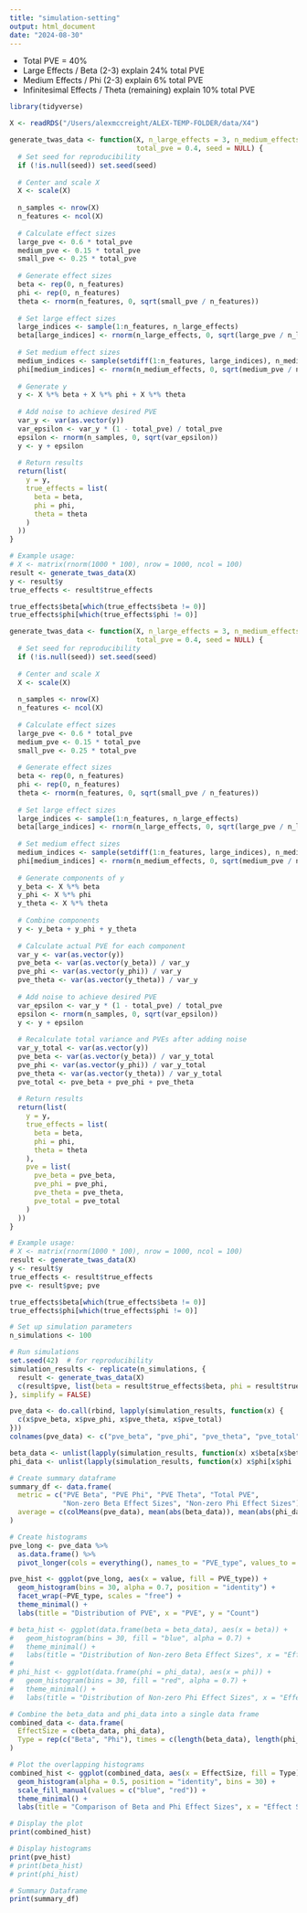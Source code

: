 ```yaml
---
title: "simulation-setting"
output: html_document
date: "2024-08-30"
---
```


- Total PVE = 40%
- Large Effects / Beta (2-3) explain 24% total PVE
- Medium Effects / Phi (2-3) explain 6% total PVE
- Infinitesimal Effects / Theta (remaining) explain 10% total PVE

```r
library(tidyverse)
```


```r
X <- readRDS("/Users/alexmccreight/ALEX-TEMP-FOLDER/data/X4")

generate_twas_data <- function(X, n_large_effects = 3, n_medium_effects = 3, 
                               total_pve = 0.4, seed = NULL) {
  # Set seed for reproducibility
  if (!is.null(seed)) set.seed(seed)
  
  # Center and scale X
  X <- scale(X)
  
  n_samples <- nrow(X)
  n_features <- ncol(X)
  
  # Calculate effect sizes
  large_pve <- 0.6 * total_pve
  medium_pve <- 0.15 * total_pve
  small_pve <- 0.25 * total_pve
  
  # Generate effect sizes
  beta <- rep(0, n_features)
  phi <- rep(0, n_features)
  theta <- rnorm(n_features, 0, sqrt(small_pve / n_features))
  
  # Set large effect sizes
  large_indices <- sample(1:n_features, n_large_effects)
  beta[large_indices] <- rnorm(n_large_effects, 0, sqrt(large_pve / n_large_effects))
  
  # Set medium effect sizes
  medium_indices <- sample(setdiff(1:n_features, large_indices), n_medium_effects)
  phi[medium_indices] <- rnorm(n_medium_effects, 0, sqrt(medium_pve / n_medium_effects))
  
  # Generate y
  y <- X %*% beta + X %*% phi + X %*% theta
  
  # Add noise to achieve desired PVE
  var_y <- var(as.vector(y))
  var_epsilon <- var_y * (1 - total_pve) / total_pve
  epsilon <- rnorm(n_samples, 0, sqrt(var_epsilon))
  y <- y + epsilon
  
  # Return results
  return(list(
    y = y,
    true_effects = list(
      beta = beta,
      phi = phi,
      theta = theta
    )
  ))
}

# Example usage:
# X <- matrix(rnorm(1000 * 100), nrow = 1000, ncol = 100)
result <- generate_twas_data(X)
y <- result$y
true_effects <- result$true_effects

true_effects$beta[which(true_effects$beta != 0)]
true_effects$phi[which(true_effects$phi != 0)]
```

```r
generate_twas_data <- function(X, n_large_effects = 3, n_medium_effects = 3, 
                               total_pve = 0.4, seed = NULL) {
  # Set seed for reproducibility
  if (!is.null(seed)) set.seed(seed)
  
  # Center and scale X
  X <- scale(X)
  
  n_samples <- nrow(X)
  n_features <- ncol(X)
  
  # Calculate effect sizes
  large_pve <- 0.6 * total_pve
  medium_pve <- 0.15 * total_pve
  small_pve <- 0.25 * total_pve
  
  # Generate effect sizes
  beta <- rep(0, n_features)
  phi <- rep(0, n_features)
  theta <- rnorm(n_features, 0, sqrt(small_pve / n_features))
  
  # Set large effect sizes
  large_indices <- sample(1:n_features, n_large_effects)
  beta[large_indices] <- rnorm(n_large_effects, 0, sqrt(large_pve / n_large_effects))
  
  # Set medium effect sizes
  medium_indices <- sample(setdiff(1:n_features, large_indices), n_medium_effects)
  phi[medium_indices] <- rnorm(n_medium_effects, 0, sqrt(medium_pve / n_medium_effects))
  
  # Generate components of y
  y_beta <- X %*% beta
  y_phi <- X %*% phi
  y_theta <- X %*% theta
  
  # Combine components
  y <- y_beta + y_phi + y_theta
  
  # Calculate actual PVE for each component
  var_y <- var(as.vector(y))
  pve_beta <- var(as.vector(y_beta)) / var_y
  pve_phi <- var(as.vector(y_phi)) / var_y
  pve_theta <- var(as.vector(y_theta)) / var_y
  
  # Add noise to achieve desired PVE
  var_epsilon <- var_y * (1 - total_pve) / total_pve
  epsilon <- rnorm(n_samples, 0, sqrt(var_epsilon))
  y <- y + epsilon
  
  # Recalculate total variance and PVEs after adding noise
  var_y_total <- var(as.vector(y))
  pve_beta <- var(as.vector(y_beta)) / var_y_total
  pve_phi <- var(as.vector(y_phi)) / var_y_total
  pve_theta <- var(as.vector(y_theta)) / var_y_total
  pve_total <- pve_beta + pve_phi + pve_theta
  
  # Return results
  return(list(
    y = y,
    true_effects = list(
      beta = beta,
      phi = phi,
      theta = theta
    ),
    pve = list(
      pve_beta = pve_beta,
      pve_phi = pve_phi,
      pve_theta = pve_theta,
      pve_total = pve_total
    )
  ))
}

# Example usage:
# X <- matrix(rnorm(1000 * 100), nrow = 1000, ncol = 100)
result <- generate_twas_data(X)
y <- result$y
true_effects <- result$true_effects
pve <- result$pve; pve

true_effects$beta[which(true_effects$beta != 0)]
true_effects$phi[which(true_effects$phi != 0)]
```

```r
# Set up simulation parameters
n_simulations <- 100

# Run simulations
set.seed(42)  # for reproducibility
simulation_results <- replicate(n_simulations, {
  result <- generate_twas_data(X)
  c(result$pve, list(beta = result$true_effects$beta, phi = result$true_effects$phi))
}, simplify = FALSE)

pve_data <- do.call(rbind, lapply(simulation_results, function(x) {
  c(x$pve_beta, x$pve_phi, x$pve_theta, x$pve_total)
}))
colnames(pve_data) <- c("pve_beta", "pve_phi", "pve_theta", "pve_total")

beta_data <- unlist(lapply(simulation_results, function(x) x$beta[x$beta != 0]))
phi_data <- unlist(lapply(simulation_results, function(x) x$phi[x$phi != 0]))

# Create summary dataframe
summary_df <- data.frame(
  metric = c("PVE Beta", "PVE Phi", "PVE Theta", "Total PVE", 
             "Non-zero Beta Effect Sizes", "Non-zero Phi Effect Sizes"),
  average = c(colMeans(pve_data), mean(abs(beta_data)), mean(abs(phi_data)))
)

# Create histograms
pve_long <- pve_data %>%
  as.data.frame() %>%
  pivot_longer(cols = everything(), names_to = "PVE_type", values_to = "value")

pve_hist <- ggplot(pve_long, aes(x = value, fill = PVE_type)) +
  geom_histogram(bins = 30, alpha = 0.7, position = "identity") +
  facet_wrap(~PVE_type, scales = "free") +
  theme_minimal() +
  labs(title = "Distribution of PVE", x = "PVE", y = "Count")

# beta_hist <- ggplot(data.frame(beta = beta_data), aes(x = beta)) +
#   geom_histogram(bins = 30, fill = "blue", alpha = 0.7) +
#   theme_minimal() +
#   labs(title = "Distribution of Non-zero Beta Effect Sizes", x = "Effect Size", y = "Count")
# 
# phi_hist <- ggplot(data.frame(phi = phi_data), aes(x = phi)) +
#   geom_histogram(bins = 30, fill = "red", alpha = 0.7) +
#   theme_minimal() +
#   labs(title = "Distribution of Non-zero Phi Effect Sizes", x = "Effect Size", y = "Count")

# Combine the beta_data and phi_data into a single data frame
combined_data <- data.frame(
  EffectSize = c(beta_data, phi_data),
  Type = rep(c("Beta", "Phi"), times = c(length(beta_data), length(phi_data)))
)

# Plot the overlapping histograms
combined_hist <- ggplot(combined_data, aes(x = EffectSize, fill = Type)) +
  geom_histogram(alpha = 0.5, position = "identity", bins = 30) +
  scale_fill_manual(values = c("blue", "red")) +
  theme_minimal() +
  labs(title = "Comparison of Beta and Phi Effect Sizes", x = "Effect Size", y = "Count")

# Display the plot
print(combined_hist)

# Display histograms
print(pve_hist)
# print(beta_hist)
# print(phi_hist)

# Summary Dataframe
print(summary_df)
```


